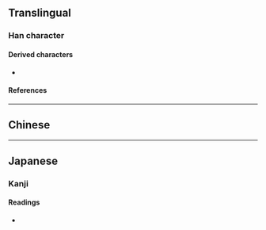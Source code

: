 {{also|淵}}
{{character info/new}}
==Translingual==

===Han character===
{{Han char|rn=85|rad=水|as=08|sn=11|four=|canj=ELFL|ids=⿰氵𫂱}}

====Derived characters====
* {{l|mul|[[𫯶]], [[𡈛]]}}

====References====
{{Han ref|kx=0633.371|dkj=17750|dj=1039.190|hdz=31654.020|uh=6E0A}}

----

==Chinese==
{{zh-see|淵}}

----

==Japanese==

===Kanji===
{{ja-kanji|grade=|rs=水08|kyu=淵}}

====Readings====
* {{ja-readings|on=[[えん]] (en)|kun=[[ふち]] (fuchi), [[ぶち]] (buchi)}}